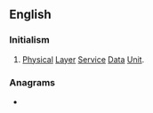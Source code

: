 ==English==

===Initialism===
{{rfc-header|Initialism}}
{{head|en|initialism}}

# {{lb|en|telecommunication}} [[physical|Physical]] [[layer|Layer]] [[service|Service]] [[data|Data]] [[unit|Unit]].

===Anagrams===
* {{anagrams|en|UDPs|dups|puds|spud}}